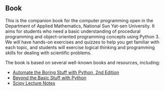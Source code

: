 ## Book
This is the companion book for the computer programming open in the Department of Applied Mathematics, National Sun Yat-sen University.
It aims for students who need a basic understanding of procedural programming and object-oriented programming concepts using Python 3. 
We will have hands-on exercises and quizzes to help you get familiar with each topic, and students will exercise logical thinking and programming skills for dealing with scientific problems.

The book is based on several well-known books and resources, including:

- [Automate the Boring Stuff with Python, 2nd Edition](https://automatetheboringstuff.com/#toc)
- [Beyond the Basic Stuff with Python](https://inventwithpython.com/beyond/)
- [Scipy Lecture Notes](https://scipy-lectures.org/)